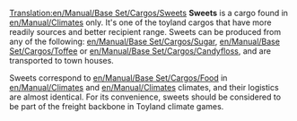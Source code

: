 [[Translation:en/Manual/Base Set/Cargos/Sweets]]
{{en/Manual/Base Set/Cargos/Cargo|
name=Sweets|
image=en/Manual/Base Set/Cargos/Sweets.png|
produced=[[en/Manual/Base Set/Industries/Sweet Factory]]|
accepted=[[en/Manual/Towns]]
}}
'''Sweets''' is a cargo found in [[en/Manual/Climates]] only.  It's one of the toyland cargos that have more readily sources and better recipient range.  Sweets can be produced from any of the following:  [[en/Manual/Base Set/Cargos/Sugar]], [[en/Manual/Base Set/Cargos/Toffee]] or [[en/Manual/Base Set/Cargos/Candyfloss]], and are transported to town houses.

Sweets correspond to [[en/Manual/Base Set/Cargos/Food]] in [[en/Manual/Climates]] and [[en/Manual/Climates]] climates, and their logistics are almost identical.  For its convenience, sweets should be considered to be part of the freight backbone in Toyland climate games.

{{en/Stub}}